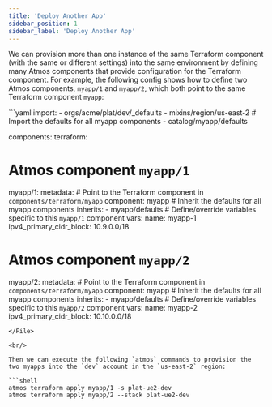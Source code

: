 ```yaml
---
title: 'Deploy Another App'
sidebar_position: 1
sidebar_label: 'Deploy Another App'
---
```


We can provision more than one instance of the same Terraform component (with the same or different settings) 
into the same environment by defining many Atmos components that provide configuration for the Terraform component.
For example, the following config shows how to define two Atmos components, `myapp/1` and `myapp/2`, 
which both point to the same Terraform component `myapp`:

<File>
```yaml
import:
  - orgs/acme/plat/dev/_defaults
  - mixins/region/us-east-2
  # Import the defaults for all myapp components
  - catalog/myapp/defaults

components:
  terraform:
  # Atmos component `myapp/1`
  myapp/1:
    metadata:
    # Point to the Terraform component in `components/terraform/myapp`
    component: myapp
    # Inherit the defaults for all myapp components
    inherits:
      - myapp/defaults
    # Define/override variables specific to this `myapp/1` component
    vars:
    name: myapp-1
    ipv4_primary_cidr_block: 10.9.0.0/18

  # Atmos component `myapp/2`
  myapp/2:
    metadata:
    # Point to the Terraform component in `components/terraform/myapp`
    component: myapp
    # Inherit the defaults for all myapp components
    inherits:
      - myapp/defaults
    # Define/override variables specific to this `myapp/2` component
    vars:
    name: myapp-2
    ipv4_primary_cidr_block: 10.10.0.0/18
```
</File>

<br/>

Then we can execute the following `atmos` commands to provision the two myapps into the `dev` account in the `us-east-2` region:

```shell
atmos terraform apply myapp/1 -s plat-ue2-dev
atmos terraform apply myapp/2 --stack plat-ue2-dev
```
